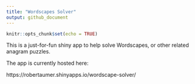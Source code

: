 ```yaml
---
title: "Wordscapes Solver"
output: github_document
---
```


```r
knitr::opts_chunk$set(echo = TRUE)
```

This is a just-for-fun shiny app to help solve Wordscapes, or other related anagram puzzles.

The app is currently hosted here:

https://robertaumer.shinyapps.io/wordscape-solver/ 

